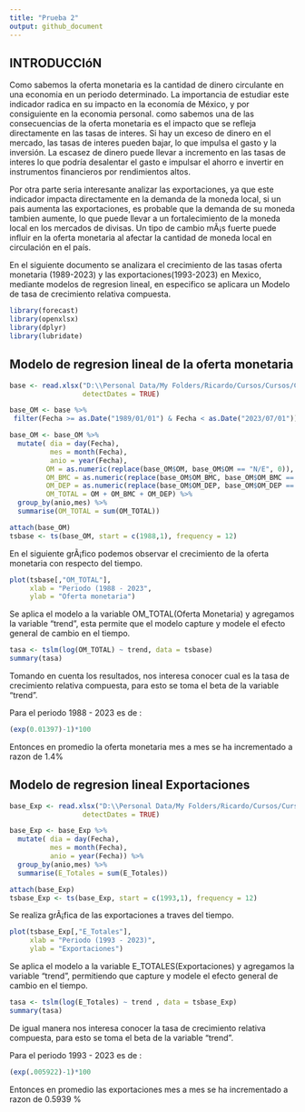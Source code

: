 ```yaml
---
title: "Prueba 2"
output: github_document
---
```



## INTRODUCCIóN

Como sabemos la oferta monetaria es la cantidad de dinero circulante en una economia en un periodo determinado. La importancia de estudiar este indicador radica en su impacto en la economía de México, y por consiguiente en la economia personal. como sabemos una de las consecuencias de la oferta monetaria es el impacto que se refleja directamente en las tasas de interes. Si hay un exceso de dinero en el mercado, las tasas de interes pueden bajar, lo que impulsa el gasto y la inversión. La escasez de dinero puede llevar a incremento en las tasas de interes lo que podría desalentar el gasto e impulsar el ahorro e invertir en instrumentos financieros por rendimientos altos.

Por otra parte seria interesante analizar las exportaciones, ya que este indicador impacta directamente en la demanda de la moneda local, si un pais aumenta las exportaciones, es probable que la demanda de su moneda tambien aumente, lo que puede llevar a un fortalecimiento de la moneda local en los mercados de divisas. Un tipo de cambio mÃ¡s fuerte puede influir en la oferta monetaria al afectar la cantidad de moneda local en circulación en el país.

En el siguiente documento se analizara el crecimiento de las tasas oferta monetaria (1989-2023) y las exportaciones(1993-2023) en Mexico, mediante modelos de regresion lineal, en especifico se aplicara un Modelo de tasa de crecimiento relativa compuesta.

```r

library(forecast)
library(openxlsx)
library(dplyr)
library(lubridate)
```

## Modelo de regresion lineal de la oferta monetaria

```r
base <- read.xlsx("D:\\Personal Data/My Folders/Ricardo/Cursos/Cursos/Ciencia de datos/Modulos/Modulo 3/21 Introduccion a modelos estadisticos para prediccion/Ejercicios FTVM/Indicadores Externos/Oferta monetaria BANXICO.xlsx",
                  detectDates = TRUE)

base_OM <- base %>% 
 filter(Fecha >= as.Date("1989/01/01") & Fecha < as.Date("2023/07/01")) 

base_OM <- base_OM %>% 
  mutate( dia = day(Fecha),
          mes = month(Fecha),
          anio = year(Fecha),
         OM = as.numeric(replace(base_OM$OM, base_OM$OM == "N/E", 0)),
         OM_BMC = as.numeric(replace(base_OM$OM_BMC, base_OM$OM_BMC == "N/E", 0)),
         OM_DEP = as.numeric(replace(base_OM$OM_DEP, base_OM$OM_DEP == "N/E", 0)),
         OM_TOTAL = OM + OM_BMC + OM_DEP) %>% 
  group_by(anio,mes) %>% 
  summarise(OM_TOTAL = sum(OM_TOTAL))

attach(base_OM)
tsbase <- ts(base_OM, start = c(1988,1), frequency = 12)

```

En el siguiente grÃ¡fico podemos observar el crecimiento de la oferta monetaria con respecto del tiempo.

```r

plot(tsbase[,"OM_TOTAL"],
     xlab = "Periodo (1988 - 2023",
     ylab = "Oferta monetaria")
```

Se aplica el modelo a la variable OM_TOTAL(Oferta Monetaria) y agregamos la variable "trend", esta permite que el modelo capture y modele el efecto general de cambio en el tiempo.

```r

tasa <- tslm(log(OM_TOTAL) ~ trend, data = tsbase) 
summary(tasa)
```

Tomando en cuenta los resultados, nos interesa conocer cual es la tasa de crecimiento relativa compuesta, para esto se toma el beta de la variable "trend". 

Para el periodo 1988 - 2023 es de :

```r

(exp(0.01397)-1)*100

```

Entonces en promedio la oferta monetaria mes a mes se ha incrementado a razon de 1.4%


## Modelo de regresion lineal Exportaciones

```r
base_Exp <- read.xlsx("D:\\Personal Data/My Folders/Ricardo/Cursos/Cursos/Ciencia de datos/Modulos/Modulo 3/21 Introduccion a modelos estadisticos para prediccion/Ejercicios FTVM/Indicadores Externos/Exportaciones BANXICO.xlsx",
                  detectDates = TRUE)

base_Exp <- base_Exp %>% 
  mutate( dia = day(Fecha),
          mes = month(Fecha),
          anio = year(Fecha)) %>% 
  group_by(anio,mes) %>% 
  summarise(E_Totales = sum(E_Totales))

attach(base_Exp)
tsbase_Exp <- ts(base_Exp, start = c(1993,1), frequency = 12) 

```

Se realiza grÃ¡fica de las exportaciones a traves del tiempo.

```r
  
 
plot(tsbase_Exp[,"E_Totales"],
     xlab = "Periodo (1993 - 2023)",
     ylab = "Exportaciones")

```

Se aplica el modelo a la variable E_TOTALES(Exportaciones) y agregamos la variable "trend", permitiendo que capture y modele el efecto general de cambio en el tiempo.

```r

tasa <- tslm(log(E_Totales) ~ trend , data = tsbase_Exp) 
summary(tasa)

```

De igual manera nos interesa conocer la tasa de crecimiento relativa compuesta, para esto se toma el beta de la variable "trend". 

Para el periodo 1993 - 2023 es de :

```r

(exp(.005922)-1)*100

```

Entonces en promedio las exportaciones mes a mes se ha incrementado a razon de 0.5939 %
